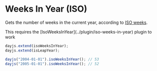 
# Weeks In Year (ISO)

Gets the number of weeks in the current year, according to [ISO weeks](https://en.wikipedia.org/wiki/ISO_week_date).

<Callout>
  This requires the [IsoWeeksInYear](../plugin/iso-weeks-in-year) plugin to work
</Callout>

```js
dayjs.extend(isoWeeksInYear);
dayjs.extend(isLeapYear);

dayjs("2004-01-01").isoWeeksInYear(); // 53
dayjs("2005-01-01").isoWeeksInYear(); // 52
```
